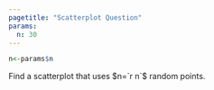 ```yaml
---
pagetitle: "Scatterplot Question"
params:
  n: 30 
---
```


```r
n<-params$n
```

Find a scatterplot that uses $n=`r n`$ random points. 
